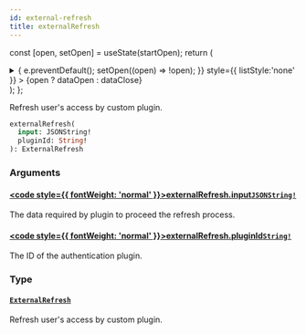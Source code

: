 ```yaml
---
id: external-refresh
title: externalRefresh
---
```






const [open, setOpen] = useState(startOpen);
return (
<details {...(open ? { open: true } : {})} className="details" style={{ border:'none', boxShadow:'none', background:'var(--ifm-background-color)' }}>
<summary
onClick={(e) => {
e.preventDefault();
setOpen((open) => !open);
}}
style={{ listStyle:'none' }} >
{open ? dataOpen : dataClose}
</summary>
{open && children}
</details>
);
};

Refresh user's access by custom plugin.

```graphql
externalRefresh(
  input: JSONString!
  pluginId: String!
): ExternalRefresh
```

### Arguments

#### [<code style={{ fontWeight: 'normal' }}>externalRefresh.<b>input</b></code>](#)<Bullet />[`JSONString!`](../../../api-reference/miscellaneous/scalars/jsonstring.mdx) <Badge class="badge badge--secondary" text="non-null"/> <Badge class="badge badge--secondary" text="scalar"/> <Badge class="badge badge--secondary" text="miscellaneous"/>

The data required by plugin to proceed the refresh process.

#### [<code style={{ fontWeight: 'normal' }}>externalRefresh.<b>pluginId</b></code>](#)<Bullet />[`String!`](../../../api-reference/miscellaneous/scalars/string.mdx) <Badge class="badge badge--secondary" text="non-null"/> <Badge class="badge badge--secondary" text="scalar"/> <Badge class="badge badge--secondary" text="miscellaneous"/>

The ID of the authentication plugin.

### Type

#### [`ExternalRefresh`](../../../api-reference/authentication/objects/external-refresh.mdx) <Badge class="badge badge--secondary" text="object"/> <Badge class="badge badge--secondary" text="authentication"/>

Refresh user's access by custom plugin.
